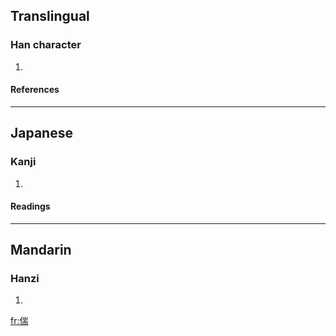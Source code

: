 ==Translingual==
===Han character===
{{Han char|rn=9|rad=人|as=09|sn=11|four=2222<sub>7</sub>|canj=人山一月 (OUMB)}}
# {{defn|Han}}
====References====
{{Han ref|kx=0111.330|dkj=00896|dj=0238.070|hdz=10191.090|uh=5073|ud=20595|bh=D465|bd=54373}}
----
==Japanese==
===Kanji===
{{ja-kanji|grade=|rs=人09}}
# {{defn|Japanese}}
====Readings====
{{ja-readings|on=[[たん]] (tan)|kun=[[ちひさい]] (chihisai), [[すこし]] (sukoshi)}}
----
==Mandarin==
===Hanzi===
{{cmn-hanzi|pin=[[duān]] (duan1)|wg=tuan<sup>1</sup>}}
# {{defn|Mandarin}}

[[fr:偳]]